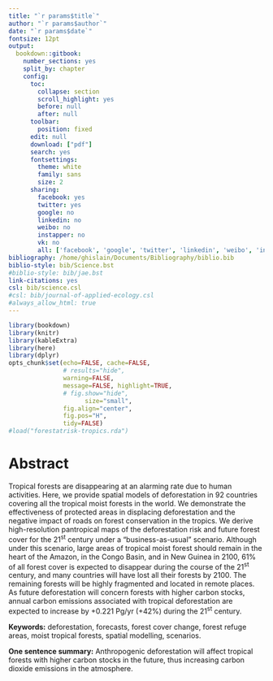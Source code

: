 ```yaml
---
title: "`r params$title`"
author: "`r params$author`"
date: "`r params$date`"
fontsize: 12pt
output:
  bookdown::gitbook:
    number_sections: yes
    split_by: chapter  
    config:
      toc:
        collapse: section
        scroll_highlight: yes
        before: null
        after: null
      toolbar:
        position: fixed
      edit: null
      download: ["pdf"]
      search: yes
      fontsettings:
        theme: white
        family: sans
        size: 2
      sharing:
        facebook: yes
        twitter: yes
        google: no
        linkedin: no
        weibo: no
        instapper: no
        vk: no
        all: ['facebook', 'google', 'twitter', 'linkedin', 'weibo', 'instapaper']
bibliography: /home/ghislain/Documents/Bibliography/biblio.bib
biblio-style: bib/Science.bst
#biblio-style: bib/jae.bst
link-citations: yes
csl: bib/science.csl
#csl: bib/journal-of-applied-ecology.csl
#always_allow_html: true
---
```


```r
library(bookdown)
library(knitr)
library(kableExtra)
library(here)
library(dplyr)
opts_chunk$set(echo=FALSE, cache=FALSE,
               # results="hide", 
               warning=FALSE,
               message=FALSE, highlight=TRUE,
               # fig.show="hide",
			         size="small",
               fig.align="center",
               fig.pos="H",
               tidy=FALSE)
#load("forestatrisk-tropics.rda")
```

\linenumbers

# Abstract {-}

Tropical forests are disappearing at an alarming rate due to human activities. Here, we provide spatial models of deforestation in 92 countries covering all the tropical moist forests in the world. We demonstrate the effectiveness of protected areas in displacing deforestation and the negative impact of roads on forest conservation in the tropics. We derive high-resolution pantropical maps of the deforestation risk and future forest cover for the 21^st^ century under a "business-as-usual" scenario. Although under this scenario, large areas of tropical moist forest should remain in the heart of the Amazon, in the Congo Basin, and in New Guinea in 2100, 61% of all forest cover is expected to disappear during the course of the 21^st^ century, and many countries will have lost all their forests by 2100. The remaining forests will be highly fragmented and located in remote places. As future deforestation will concern forests with higher carbon stocks, annual carbon emissions associated with tropical deforestation are expected to increase by +0.221 Pg/yr (+42%) during the 21^st^ century.

**Keywords:** deforestation, forecasts, forest cover change, forest refuge areas, moist tropical forests, spatial modelling, scenarios.

**One sentence summary:** Anthropogenic deforestation will affect tropical forests with higher carbon stocks in the future, thus increasing carbon dioxide emissions in the atmosphere.

\newpage
